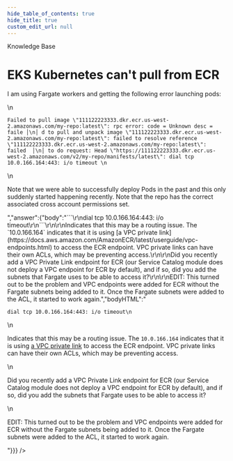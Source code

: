 ```yaml
---
hide_table_of_contents: true
hide_title: true
custom_edit_url: null
---
```



<CenterLayout>
<span class="title">Knowledge Base</span>
<h1>EKS Kubernetes can&apos;t pull from ECR</h1>
<GitHub json={{"id":"D_kwDOF8slf84AO_Fa","number":265,"author":{"login":"yorinasub17"},"title":"EKS Kubernetes can't pull from ECR","body":"I am using Fargate workers and getting the following error launching pods:\r\n\r\n```\r\nFailed to pull image \"111122223333.dkr.ecr.us-west-2.amazonaws.com/my-repo:latest\": rpc error: code = Unknown desc = faile │\r\n│ d to pull and unpack image \"111122223333.dkr.ecr.us-west-2.amazonaws.com/my-repo:latest\": failed to resolve reference \"111122223333.dkr.ecr.us-west-2.amazonaws.com/my-repo:latest\": failed  │\r\n│ to do request: Head \"https://111122223333.dkr.ecr.us-west-2.amazonaws.com/v2/my-repo/manifests/latest\": dial tcp 10.0.166.164:443: i/o timeout \r\n```\r\n\r\nNote that we were able to successfully deploy Pods in the past and this only suddenly started happening recently. Note that the repo has the correct associated cross account permissions set.","bodyHTML":"<p dir=\"auto\">I am using Fargate workers and getting the following error launching pods:</p>\n<div class=\"snippet-clipboard-content notranslate position-relative overflow-auto\" data-snippet-clipboard-copy-content=\"Failed to pull image &quot;111122223333.dkr.ecr.us-west-2.amazonaws.com/my-repo:latest&quot;: rpc error: code = Unknown desc = faile │\n│ d to pull and unpack image &quot;111122223333.dkr.ecr.us-west-2.amazonaws.com/my-repo:latest&quot;: failed to resolve reference &quot;111122223333.dkr.ecr.us-west-2.amazonaws.com/my-repo:latest&quot;: failed  │\n│ to do request: Head &quot;https://111122223333.dkr.ecr.us-west-2.amazonaws.com/v2/my-repo/manifests/latest&quot;: dial tcp 10.0.166.164:443: i/o timeout \"><pre class=\"notranslate\"><code>Failed to pull image \"111122223333.dkr.ecr.us-west-2.amazonaws.com/my-repo:latest\": rpc error: code = Unknown desc = faile │\n│ d to pull and unpack image \"111122223333.dkr.ecr.us-west-2.amazonaws.com/my-repo:latest\": failed to resolve reference \"111122223333.dkr.ecr.us-west-2.amazonaws.com/my-repo:latest\": failed  │\n│ to do request: Head \"https://111122223333.dkr.ecr.us-west-2.amazonaws.com/v2/my-repo/manifests/latest\": dial tcp 10.0.166.164:443: i/o timeout \n</code></pre></div>\n<p dir=\"auto\">Note that we were able to successfully deploy Pods in the past and this only suddenly started happening recently. Note that the repo has the correct associated cross account permissions set.</p>","answer":{"body":"```\r\ndial tcp 10.0.166.164:443: i/o timeout\r\n```\r\n\r\nIndicates that this may be a routing issue. The `10.0.166.164` indicates that it is using [a VPC private link](https://docs.aws.amazon.com/AmazonECR/latest/userguide/vpc-endpoints.html) to access the ECR endpoint. VPC private links can have their own ACLs, which may be preventing access.\r\n\r\nDid you recently add a VPC Private Link endpoint for ECR (our Service Catalog module does not deploy a VPC endpoint for ECR by default), and if so, did you add the subnets that Fargate uses to be able to access it?\r\n\r\nEDIT: This turned out to be the problem and VPC endpoints were added for ECR without the Fargate subnets being added to it. Once the Fargate subnets were added to the ACL, it started to work again.","bodyHTML":"<div class=\"snippet-clipboard-content notranslate position-relative overflow-auto\" data-snippet-clipboard-copy-content=\"dial tcp 10.0.166.164:443: i/o timeout\"><pre class=\"notranslate\"><code>dial tcp 10.0.166.164:443: i/o timeout\n</code></pre></div>\n<p dir=\"auto\">Indicates that this may be a routing issue. The <code class=\"notranslate\">10.0.166.164</code> indicates that it is using <a href=\"https://docs.aws.amazon.com/AmazonECR/latest/userguide/vpc-endpoints.html\" rel=\"nofollow\">a VPC private link</a> to access the ECR endpoint. VPC private links can have their own ACLs, which may be preventing access.</p>\n<p dir=\"auto\">Did you recently add a VPC Private Link endpoint for ECR (our Service Catalog module does not deploy a VPC endpoint for ECR by default), and if so, did you add the subnets that Fargate uses to be able to access it?</p>\n<p dir=\"auto\">EDIT: This turned out to be the problem and VPC endpoints were added for ECR without the Fargate subnets being added to it. Once the Fargate subnets were added to the ACL, it started to work again.</p>"}}} />

</CenterLayout>
  

<!-- ##DOCS-SOURCER-START
{
  "sourcePlugin": "github-discussions",
  "hash": "af2438f52d17cd66c3bf63dfa88bc680"
}
##DOCS-SOURCER-END -->
